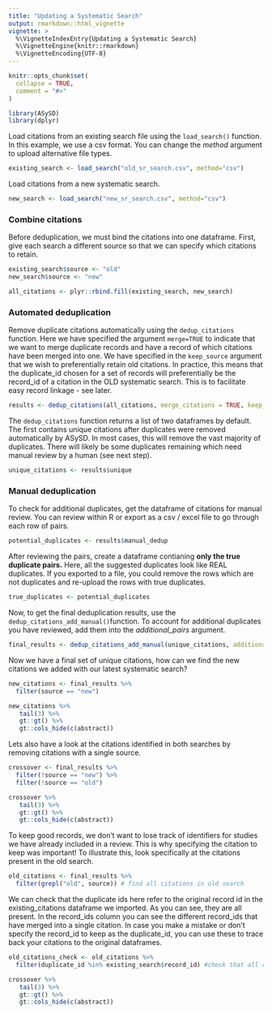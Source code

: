 ```yaml
---
title: "Updating a Systematic Search"
output: rmarkdown::html_vignette
vignette: >
  %\VignetteIndexEntry{Updating a Systematic Search}
  %\VignetteEngine{knitr::rmarkdown}
  %\VignetteEncoding{UTF-8}
---
```


```r
knitr::opts_chunk$set(
  collapse = TRUE,
  comment = "#>"
)
```

```r
library(ASySD)
library(dplyr)
```

Load citations from an existing search file using the `load_search()` function. In this example, we use a csv format. You can change the *method* argument to upload alternative file types.

```r
existing_search <- load_search("old_sr_search.csv", method="csv")
```

Load citations from a new systematic search.

```r
new_search <- load_search("new_sr_search.csv", method="csv")
```

### Combine citations

Before deduplication, we must bind the citations into one dataframe. First, give each search a different source so that we can specify which citations to retain.

```r
existing_search$source <- "old"
new_search$source <- "new"

all_citations <- plyr::rbind.fill(existing_search, new_search)
```

### Automated deduplication

Remove duplicate citations automatically using the `dedup_citations` function. Here we have specified the argument `merge=TRUE` to indicate that we want to merge duplicate records and have a record of which citations have been merged into one. We have specified in the `keep_source` argument that we wish to preferentially retain old citations. In practice, this means that the duplicate_id chosen for a set of records will preferentially be the record_id of a citation in the OLD systematic search. This is to facilitate easy record linkage - see later.

```r
results <- dedup_citations(all_citations, merge_citations = TRUE, keep_source = "old")
```

The `dedup_citations` function returns a list of two dataframes by default. The first contains unique citations after duplicates were removed automatically by ASySD. In most cases, this will remove the vast majority of duplicates. There will likely be some duplicates remaining which need manual review by a human (see next step).

```r
unique_citations <- results$unique
```

### Manual deduplication

To check for additional duplicates, get the dataframe of citations for manual review. You can review within R or export as a csv / excel file to go through each row of pairs.

```r
potential_duplicates <- results$manual_dedup
```

After reviewing the pairs, create a dataframe contianing **only the true duplicate pairs.** Here, all the suggested duplicates look like REAL duplicates. If you exported to a file, you could remove the rows which are not duplicates and re-upload the rows with true duplicates.

```r
true_duplicates <- potential_duplicates
```

Now, to get the final deduplication results, use the `dedup_citations_add_manual()`function. To account for additional duplicates you have reviewed, add them into the *additional_pairs* argument.

```r
final_results <- dedup_citations_add_manual(unique_citations, additional_pairs = true_duplicates, merge_citations = TRUE, keep_source = "old")
```

Now we have a final set of unique citations, how can we find the new citations we added with our latest systematic search?

```r
new_citations <- final_results %>%
  filter(source == "new") 

new_citations %>%
   tail(3) %>%
   gt::gt() %>%
   gt::cols_hide(c(abstract))
```

Lets also have a look at the citations identified in both searches by removing citations with a single source.

```r
crossover <- final_results %>%
  filter(!source == "new") %>%
  filter(!source == "old") 

crossover %>%
   tail(3) %>%
   gt::gt() %>%
   gt::cols_hide(c(abstract))
```

To keep good records, we don't want to lose track of identifiers for studies we have already included in a review. This is why specifying the citation to keep was important! To illustrate this, look specifically at the citations present in the old search.

```r
old_citations <- final_results %>%
  filter(grepl("old", source)) # find all citations in old search

```

We can check that the duplicate ids here refer to the original record id in the existing_citations dataframe we imported. As you can see, they are all present. In the record_ids column you can see the different record_ids that have merged into a single citation. In case you make a mistake or don't specify the record_id to keep as the duplicate_id, you can use these to trace back your citations to the original dataframes. 

```r
old_citations_check <- old_citations %>%
  filter(duplicate_id %in% existing_search$record_id) #check that all citations use the OLD record_id as the duplicate_id

crossover %>%
   tail(3) %>%
   gt::gt() %>%
   gt::cols_hide(c(abstract))
```
